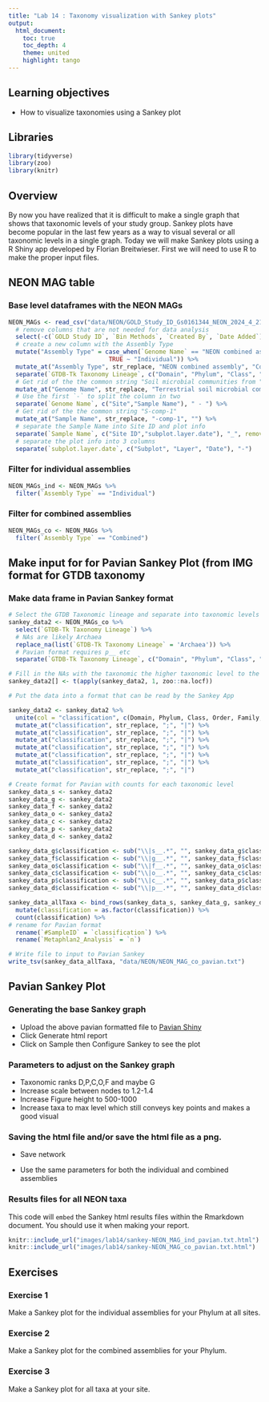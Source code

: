 ```yaml
---
title: "Lab 14 : Taxonomy visualization with Sankey plots"
output:
  html_document:
    toc: true
    toc_depth: 4
    theme: united
    highlight: tango
---
```


## Learning objectives
* How to visualize taxonomies using a Sankey plot

## Libraries

```r
library(tidyverse)
library(zoo)
library(knitr)
```

## Overview

By now you have realized that it is difficult to make a single graph that shows that taxonomic levels of your study group. Sankey plots have become popular in the last few years as a way to visual several or all taxonomic levels in a single graph. Today we will make Sankey plots using a R Shiny app developed by Florian Breitwieser. First we will need to use R to make the proper input files. 

## NEON MAG table

### Base level dataframes with the NEON MAGs

```r
NEON_MAGs <- read_csv("data/NEON/GOLD_Study_ID_Gs0161344_NEON_2024_4_21.csv") %>% 
  # remove columns that are not needed for data analysis
  select(-c(`GOLD Study ID`, `Bin Methods`, `Created By`, `Date Added`)) %>% 
  # create a new column with the Assembly Type
  mutate("Assembly Type" = case_when(`Genome Name` == "NEON combined assembly" ~ `Genome Name`,
                            TRUE ~ "Individual")) %>% 
  mutate_at("Assembly Type", str_replace, "NEON combined assembly", "Combined") %>% 
  separate(`GTDB-Tk Taxonomy Lineage`, c("Domain", "Phylum", "Class", "Order", "Family", "Genus"), "; ", remove = FALSE) %>% 
  # Get rid of the the common string "Soil microbial communities from "
  mutate_at("Genome Name", str_replace, "Terrestrial soil microbial communities from ", "") %>% 
  # Use the first `-` to split the column in two
  separate(`Genome Name`, c("Site","Sample Name"), " - ") %>% 
  # Get rid of the the common string "S-comp-1"
  mutate_at("Sample Name", str_replace, "-comp-1", "") %>%
  # separate the Sample Name into Site ID and plot info
  separate(`Sample Name`, c("Site ID","subplot.layer.date"), "_", remove = FALSE,) %>% 
  # separate the plot info into 3 columns
  separate(`subplot.layer.date`, c("Subplot", "Layer", "Date"), "-") 
```

### Filter for individual assemblies
```r
NEON_MAGs_ind <- NEON_MAGs %>% 
  filter(`Assembly Type` == "Individual") 
```

### Filter for combined assemblies
```r
NEON_MAGs_co <- NEON_MAGs %>% 
  filter(`Assembly Type` == "Combined") 
```


## Make input for for Pavian Sankey Plot (from IMG format for GTDB taxonomy

### Make data frame in Pavian Sankey format
```r
# Select the GTDB Taxonomic lineage and separate into taxonomic levels
sankey_data2 <- NEON_MAGs_co %>% 
  select(`GTDB-Tk Taxonomy Lineage`) %>% 
  # NAs are likely Archaea
  replace_na(list(`GTDB-Tk Taxonomy Lineage` = 'Archaea')) %>% 
  # Pavian format requires p__ etc
  separate(`GTDB-Tk Taxonomy Lineage`, c("Domain", "Phylum", "Class", "Order", "Family", "Genus", "Species"), ";") 

# Fill in the NAs with the taxonomic the higher taxonomic level to the left
sankey_data2[] <- t(apply(sankey_data2, 1, zoo::na.locf))

# Put the data into a format that can be read by the Sankey App

sankey_data2 <- sankey_data2 %>% 
  unite(col = "classification", c(Domain, Phylum, Class, Order, Family, Genus, Species), sep=';') %>% 
  mutate_at("classification", str_replace, ";", "|") %>% 
  mutate_at("classification", str_replace, ";", "|") %>% 
  mutate_at("classification", str_replace, ";", "|") %>% 
  mutate_at("classification", str_replace, ";", "|") %>% 
  mutate_at("classification", str_replace, ";", "|") %>% 
  mutate_at("classification", str_replace, ";", "|") %>% 
  mutate_at("classification", str_replace, ";", "|") 

# Create format for Pavian with counts for each taxonomic level
sankey_data_s <- sankey_data2
sankey_data_g <- sankey_data2
sankey_data_f <- sankey_data2
sankey_data_o <- sankey_data2
sankey_data_c <- sankey_data2
sankey_data_p <- sankey_data2
sankey_data_d <- sankey_data2

sankey_data_g$classification <- sub("\\|s__.*", "", sankey_data_g$classification)  
sankey_data_f$classification <- sub("\\|g__.*", "", sankey_data_f$classification)  
sankey_data_o$classification <- sub("\\|f__.*", "", sankey_data_o$classification)  
sankey_data_c$classification <- sub("\\|o__.*", "", sankey_data_c$classification)  
sankey_data_p$classification <- sub("\\|c__.*", "", sankey_data_p$classification)  
sankey_data_d$classification <- sub("\\|p__.*", "", sankey_data_d$classification)  

sankey_data_allTaxa <- bind_rows(sankey_data_s, sankey_data_g, sankey_data_f, sankey_data_o, sankey_data_c, sankey_data_p, sankey_data_d) %>% 
  mutate(classification = as.factor(classification)) %>% 
  count(classification) %>% 
# rename for Pavian format
  rename(`#SampleID` = `classification`) %>% 
  rename(`Metaphlan2_Analysis` = `n`) 

# Write file to input to Pavian Sankey
write_tsv(sankey_data_allTaxa, "data/NEON/NEON_MAG_co_pavian.txt")
```


## Pavian Sankey Plot

### Generating the base Sankey graph
* Upload the above pavian formatted file to [Pavian Shiny](https://fbreitwieser.shinyapps.io/pavian/)
* Click Generate html report
* Click on Sample then Configure Sankey to see the plot

### Parameters to adjust on the Sankey graph
* Taxonomic ranks D,P,C,O,F and maybe G
* Increase scale between nodes to 1.2-1.4
* Increase Figure height to 500-1000
* Increase taxa to max level which still conveys key points and makes a good visual 

### Saving the html file and/or save the html file as a png.
* Save network

* Use the same parameters for both the individual and combined assemblies

### Results files for all NEON taxa

This code will `embed` the Sankey html results files within the Rmarkdown document.  You should use it when making your report.

```r
knitr::include_url("images/lab14/sankey-NEON_MAG_ind_pavian.txt.html")
knitr::include_url("images/lab14/sankey-NEON_MAG_co_pavian.txt.html")
```

## Exercises

### Exercise 1

Make a Sankey plot for the individual assemblies for your Phylum at all sites.

### Exercise 2

Make a Sankey plot for the combined assemblies for your Phylum.

### Exercise 3

Make a Sankey plot for all taxa at your site.



